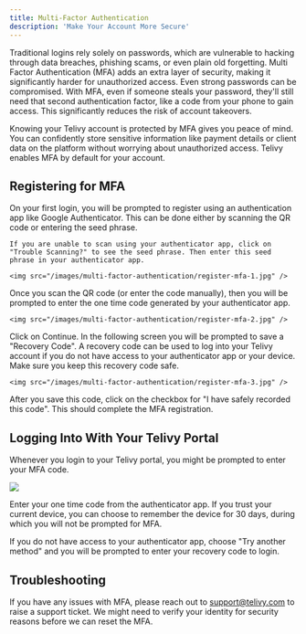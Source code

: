 ```yaml
---
title: Multi-Factor Authentication
description: 'Make Your Account More Secure'
---
```


Traditional logins rely solely on passwords, which are vulnerable to hacking through data breaches, phishing scams, or even plain old forgetting. Multi Factor Authentication (MFA) adds an extra layer of security, making it significantly harder for unauthorized access. Even strong passwords can be compromised. With MFA, even if someone steals your password, they'll still need that second authentication factor, like a code from your phone to gain access. This significantly reduces the risk of account takeovers.

Knowing your Telivy account is protected by MFA gives you peace of mind. You can confidently store sensitive information like payment details or client data on the platform without worrying about unauthorized access. Telivy enables MFA by default for your account.

## Registering for MFA

<Steps>
  <Step title="Steps To Register For MFA">
    On your first login, you will be prompted to register using an authentication app like Google Authenticator. This can be done either by scanning the QR code or entering the seed phrase.

    If you are unable to scan using your authenticator app, click on "Trouble Scanning?" to see the seed phrase. Then enter this seed phrase in your authenticator app.

    <img src="/images/multi-factor-authentication/register-mfa-1.jpg" />
  </Step>

  <Step title="Enter One-Time Code">
    Once you scan the QR code (or enter the code manually), then you will be prompted to enter the one time code generated by your authenticator app.

    <img src="/images/multi-factor-authentication/register-mfa-2.jpg" />
  </Step>

  <Step title='Click "Continue"'>
    Click on Continue. In the following screen you will be prompted to save a "Recovery Code". A recovery code can be used to log into your Telivy account if you do not have access to your authenticator app or your device. Make sure you keep this recovery code safe.

    <img src="/images/multi-factor-authentication/register-mfa-3.jpg" />
  </Step>

  <Step title="Confirm Receipt Of Code">
    After you save this code, click on the checkbox for "I have safely recorded this code". This should complete the MFA registration.
  </Step>
</Steps>

## Logging Into With Your Telivy Portal

Whenever you login to your Telivy portal, you might be prompted to enter your MFA code.

<img src="/images/multi-factor-authentication/login-mfa.jpg" />

Enter your one time code from the authenticator app. If you trust your current device, you can choose to remember the device for 30 days, during which you will not be prompted for MFA.

If you do not have access to your authenticator app, choose "Try another method" and you will be prompted to enter your recovery code to login.

## Troubleshooting

If you have any issues with MFA, please reach out to support@telivy.com to raise a support ticket. We might need to verify your identity for security reasons before we can reset the MFA.